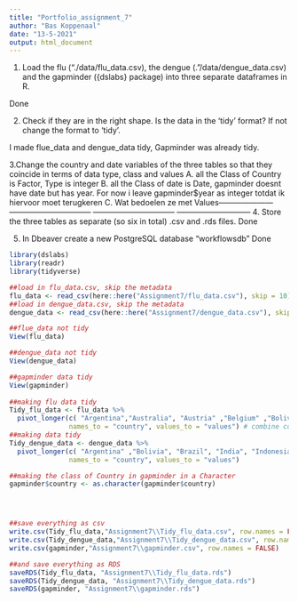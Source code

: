 ```yaml
---
title: "Portfolio_assignment_7"
author: "Bas Koppenaal"
date: "13-5-2021"
output: html_document
---
```

1. Load the flu (“./data/flu_data.csv), the dengue (.”/data/dengue_data.csv) and the gapminder ({dslabs} package) into three separate dataframes in R.

Done

2. Check if they are in the right shape. Is the data in the ‘tidy’ format? If not change the format to ‘tidy’. 

I made flue_data and dengue_data tidy, Gapminder was already tidy.

3.Change the country and date variables of the three tables so that they coincide in terms of data type, class and values 
      A. all the Class of Country is Factor, Type is integer
      B. all the Class of date is Date, gapminder doesnt have date but has year. For now i leave gapminder$year as integer totdat ik hiervoor moet terugkeren
      C. Wat bedoelen ze met Values---------------------
      --------------------------------
      --------------------------------
      -----------------------------
4. Store the three tables as separate (so six in total) .csv and .rds files.
Done

5. In Dbeaver create a new PostgreSQL database “workflowsdb”
Done

```r
library(dslabs)
library(readr)
library(tidyverse)


```



```r



##load in flu_data.csv, skip the metadata
flu_data <- read_csv(here::here("Assignment7/flu_data.csv"), skip = 10)
##load in dengue_data.csv, skip the metadata 
dengue_data <- read_csv(here::here("Assignment7/dengue_data.csv"), skip = 10)

##flue_data not tidy
View(flu_data)

##dengue_data not tidy
View(dengue_data)

##gapminder data tidy
View(gapminder)
 
##making flu data tidy
Tidy_flu_data <- flu_data %>% 
  pivot_longer(c( "Argentina","Australia", "Austria" ,"Belgium" ,"Bolivia" ,"Brazil" ,"Bulgaria" ,"Canada", "Chile" ,"France" ,"Germany" ,"Hungary" ,"Japan" ,"Mexico" ,"Netherlands" ,"New Zealand" ,"Norway" ,"Paraguay" ,"Peru" ,"Poland" ,"Romania" ,"Russia" ,"South Africa", "Spain" ,"Sweden" ,"Switzerland" ,"Ukraine" ,"United States" , "Uruguay"),
               names_to = "country", values_to = "values") # combine col names using an underscore
##making data tidy
Tidy_dengue_data <- dengue_data %>% 
  pivot_longer(c( "Argentina" ,"Bolivia", "Brazil", "India", "Indonesia" , "Mexico" , "Philippines" ,"Singapore" ,"Thailand","Venezuela"),
               names_to = "country", values_to = "values") 

##making the class of Country in gapminder in a Character
gapminder$country <- as.character(gapminder$country)




##save everything as csv
write.csv(Tidy_flu_data,"Assignment7\\Tidy_flu_data.csv", row.names = FALSE)
write.csv(Tidy_dengue_data,"Assignment7\\Tidy_dengue_data.csv", row.names = FALSE)
write.csv(gapminder,"Assignment7\\gapminder.csv", row.names = FALSE)

##and save everything as RDS
saveRDS(Tidy_flu_data, "Assignment7\\Tidy_flu_data.rds")
saveRDS(Tidy_dengue_data, "Assignment7\\Tidy_dengue_data.rds")
saveRDS(gapminder, "Assignment7\\gapminder.rds")

```

